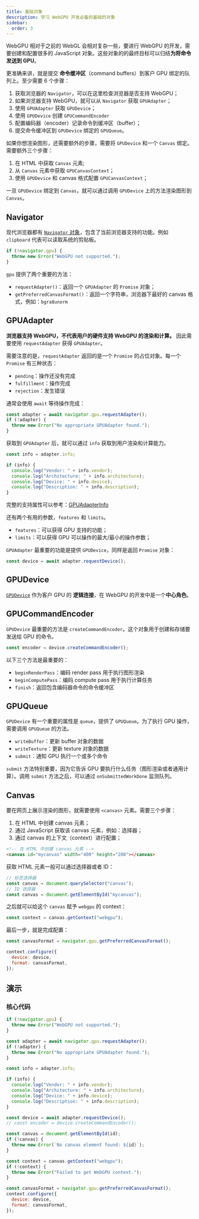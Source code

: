 ```yaml
---
title: 基础对象
description: 学习 WebGPU 开发必备的基础的对象
sidebar:
  order: 3
---
```


WebGPU 相对于之前的 WebGL 会相对复杂一些，要进行 WebGPU 的开发，需要创建和配置很多的 JavaScript 对象。这些对象的的最终目标可以归结**为将命令发送到 GPU**。

更准确来讲，就是提交 **命令缓冲区**（command buffers）到客户 GPU 绑定的队列上。至少需要 6 个步骤：

1. 获取浏览器的 `Navigator`，可以在这里检查浏览器是否支持 WebGPU；
2. 如果浏览器支持 WebGPU，就可以从 `Navigator` 获取 `GPUAdapter`；
3. 使用 `GPUAdapter` 获取 `GPUDevice`；
4. 使用 `GPUDevice` 创建 `GPUCommandEncoder`
5. 配置编码器（encoder）记录命令到缓冲区（buffer）；
6. 提交命令缓冲区到 `GPUDevice` 绑定的 `GPUQueue`。

如果你想渲染图形，还需要额外的步骤，需要将 `GPUDevice` 和一个 `Canvas` 绑定。需要额外三个步骤：

1. 在 HTML 中获取 `Canvas` 元素;
2. 从 `Canvas` 元素中获取 `GPUCanvasContext`；
3. 使用 `GPUDevice` 和 canvas 格式配置 `GPUCanvasContext`；

一旦 `GPUDevice` 绑定到 `Canvas`，就可以通过调用 `GPUDevice` 上的方法渲染图形到 `Canvas`。

## Navigator

现代浏览器都有 [`Navigator` 对象](https://developer.mozilla.org/en-US/docs/Web/API/Navigator)，包含了当前浏览器支持的功能。例如 `clipboard` 代表可以读取系统的剪贴板。

```js
if (!navigator.gpu) {
  throw new Error("WebGPU not supported.");
}
```

`gpu` 提供了两个重要的方法：

- `requestAdapter()`：返回一个 `GPUAdapter` 的 `Promise` 对象；
- `getPreferredCanvasFormat()`：返回一个字符串，浏览器下最好的 canvas 格式，例如：`bgra8unorm`

## GPUAdapter

**浏览器支持 WebGPU，不代表用户的硬件支持 WebGPU 的渲染和计算。** 因此需要使用 `requestAdapter` 获得 `GPUAdapter`。

需要注意的是，`requestAdapter` 返回的是一个 `Promise` 的占位对象。每一个 `Promise` 有三种状态：

- `pending`：操作还没有完成
- `fulfillment`：操作完成
- `rejection`：发生错误

通常会使用 `await` 等待操作完成：

```javascript
const adapter = await navigator.gpu.requestAdapter();
if (!adapter) {
  throw new Error("No appropriate GPUAdapter found.");
}
```

获取到 `GPUAdapter` 后，就可以通过 `info` 获取到用户渲染和计算能力。

```javascript
const info = adapter.info;

if (info) {
  console.log("Vendor: " + info.vendor);
  console.log("Architecture: " + info.architecture);
  console.log("Device: " + info.device);
  console.log("Description: " + info.description);
}
```

完整的支持属性可以参考：[GPUAdapterInfo](https://www.w3.org/TR/webgpu/#gpuadapterinfo)

还有两个有用的参数，`features` 和 `limits`。

- `features`：可以获得 GPU 支持的功能；
- `limits`：可以获得 GPU 可以操作的最大/最小的操作参数；

`GPUAdapter` 最重要的功能是提供 `GPUDevice`，同样是返回 `Promise` 对象：

```javascript
const device = await adapter.requestDevice();
```

## GPUDevice

[`GPUDevice`](https://www.w3.org/TR/webgpu/#gpudevice) 作为客户 GPU 的 **逻辑连接**，在 WebGPU 的开发中是一个**中心角色**。

## GPUCommandEncoder

`GPUDevice` 最重要的方法是 `createCommandEncoder`。这个对象用于创建和存储要发送给 GPU 的命令。

```js
const encoder = device.createCommandEncoder();
```

以下三个方法是最重要的：

- `beginRenderPass`：编码 render pass 用于执行图形渲染
- `beginComputePass`：编码 compute pass 用于执行计算任务
- `finish`：返回包含编码器命令的命令缓冲区

## GPUQueue

`GPUDevice` 有一个重要的属性是 `queue`，提供了 `GPUQueue`。为了执行 GPU 操作，需要调用 `GPUQueue` 的方法。

- `writeBuffer`：更新 buffer 对象的数据
- `writeTexture`：更新 texture 对象的数据
- `submit`：通知 GPU 执行一个或多个命令

`submit` 方法特别重要，因为它告诉 GPU 要执行什么任务（图形渲染或者通用计算）。调用 `submit` 方法之后，可以通过 `onSubmittedWorkDone` 监测队列。

## Canvas

要在网页上展示渲染的图形，就需要使用 `<canvas>` 元素。需要三个步骤：

1. 在 HTML 中创建 canvas 元素；
2. 通过 JavaScript 获取该 canvas 元素，例如：选择器；
3. 通过 canvas 的上下文（context）进行配置；

```html
<!-- 在 HTML 中创建 canvas 元素 -->
<canvas id="mycanvas" width="400" height="200"></canvas>
```

获取 HTML 元素一般可以通过选择器或者 ID：

```js
// 标签选择器
const canvas = document.querySelector("canvas");
// ID 选择器
const canvas = document.getElementById("mycanvas");
```

之后就可以给这个 `canvas` 赋予 `webgpu` 的 context：

```js
const context = canvas.getContext("webgpu");
```

最后一步，就是完成配置：

```js
const canvasFormat = navigator.gpu.getPreferredCanvasFormat();

context.configure({
  device: device,
  format: canvasFormat,
});
```

## 演示


<WebGPUCanvas title="基础对象" width={100} height={100} />

### 核心代码

```javascript
if (!navigator.gpu) {
  throw new Error("WebGPU not supported.");
}

const adapter = await navigator.gpu.requestAdapter();
if (!adapter) {
  throw new Error("No appropriate GPUAdapter found.");
}

const info = adapter.info;

if (info) {
  console.log("Vendor: " + info.vendor);
  console.log("Architecture: " + info.architecture);
  console.log("Device: " + info.device);
  console.log("Description: " + info.description);
}

const device = await adapter.requestDevice();
// const encoder = device.createCommandEncoder();

const canvas = document.getElementById(id);
if (!canvas) {
  throw new Error(`No canvas element found: ${id}`);
}

const context = canvas.getContext("webgpu");
if (!context) {
  throw new Error("Failed to get WebGPU context.");
}

const canvasFormat = navigator.gpu.getPreferredCanvasFormat();
context.configure({
  device: device,
  format: canvasFormat,
});
```
